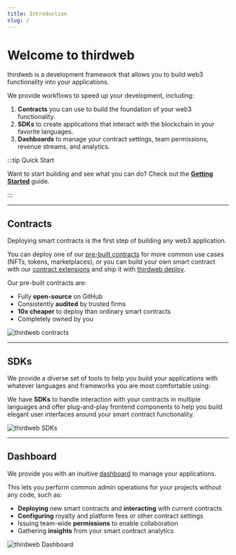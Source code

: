 ```yaml
---
title: Introduction
slug: /
---
```



# Welcome to thirdweb

<div className="heroGrid">

<div>
<p>thirdweb is a development framework that allows you to build web3 functionality into your applications.</p>

<p> We provide workflows to speed up your development, including:</p>

1. **Contracts** you can use to build the foundation of your web3 functionality.
2. **SDKs** to create applications that interact with the blockchain in your favorite languages.
3. **Dashboards** to manage your contract settings, team permissions, revenue streams, and analytics.

</div>

<div className="heroGridImageContainer">
  <ThemedImage
    sources={{
      light: "/assets/hero-light.png",
      dark: "/assets/hero-dark.png",
    }}
    className="heroGridImage"
    alt="thirdweb Core Pillars"
  />
</div>

</div>

:::tip Quick Start

Want to start building and see what you can do? Check out the **[Getting Started](/getting-started/deploying-contracts)** guide.

:::

<hr
  style={{
    marginTop: 32,
    backgroundColor: "var(--ifm-toc-border-color)",
  }}
/>

## Contracts

<div className="heroGrid">

<div>
  <p>Deploying smart contracts is the first step of building any web3 application.</p>

You can deploy one of our [pre-built contracts](/pre-built-contracts) for more common use cases (NFTs, tokens, marketplaces),
or you can build your own smart contract with our [contract extensions](/thirdweb-deploy/contract-extensions) and ship it with [thirdweb deploy](/thirdweb-deploy).

<p style={{ marginBottom: 6 }}>Our pre-built contracts are:</p>

- Fully **open-source** on GitHub
- Consistently **audited** by trusted firms
- **10x cheaper** to deploy than ordinary smart contracts
- Completely owned by you

<div className="row" style={{marginBottom:24}}>

<div className="col col--12" style={{ marginTop: 8 }}>
  <QuickstartCard
    name="Learn more about contracts"
    link="/building-web3-apps/setting-up-the-sdk"
    image="/assets/icons/general.svg"
  />
</div>

</div>

</div>

<div className="heroGridImageContainer">
  <Image
    alt="thirdweb contracts"
    img={require(`/assets/portal_imgs_1-04.png`)}
  />
</div>

</div>

<hr
  style={{
    marginTop: 32,
    backgroundColor: "var(--ifm-toc-border-color)",
  }}
/>

## SDKs

<div className="heroGrid">
  <div>
    <p>
      We provide a diverse set of tools to help you build your applications with whatever languages
      and frameworks you are most comfortable using:
    </p>

We have **SDKs** to handle interaction with your contracts in multiple languages and offer plug-and-play frontend components to help you
build elegant user interfaces around your smart contract functionality.

<div className="row" style={{marginBottom:24}}>

<div className="col col--12" style={{ marginTop: 8 }}>
  <QuickstartCard
    name="Learn more about SDKs"
    link="/building-web3-apps/setting-up-the-sdk"
    image="/assets/icons/general.svg"
  />
</div>

</div>

<p>

</p>

  </div>
  <div className="heroGridImageContainer">
    <Image img={require(`/assets/portal_imgs_1-03.png`)} alt="thirdweb SDKs" />
  </div>
</div>

<hr
  style={{
    marginTop: 32,
    backgroundColor: "var(--ifm-toc-border-color)",
  }}
/>

## Dashboard

<div className="heroGrid">
  
  <div>
    <p>
      We provide you with an inuitive <a href='https://thirdweb.com/dashboard'>dashboard</a> to manage your applications.
    </p>

This lets you perform common admin operations for your projects without any code, such as:

- **Deploying** new smart contracts and **interacting** with current contracts
- **Configuring** royalty and platform fees or other contract settings
- Issuing team-wide **permissions** to enable collaboration
- Gathering **insights** from your smart contract analytics

</div>

<div className="heroGridImageContainer">
  <Image
    img={require(`/assets/portal_imgs_1-02.png`)}
    className="heroGridImage"
    alt="thirdweb Dashboard"
  />
</div>

</div>
